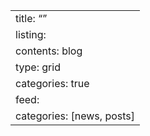 ---
title: ""
listing:
  contents: blog
  type: grid
  categories: true
  feed:
    categories: [news, posts]
---